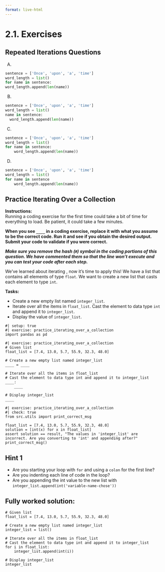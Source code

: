 ```yaml
---
format: live-html
---
```


<script src='../../src/quiz.js'></script>

# 2.1. Exercises

## Repeated Iterations Questions

<div id='mcq1'></div>
<script>
    generateQuiz(
        'mcq1',
        'Question 1',
        'The <b>DRY</b> principle aims to avoid what?',
        {
        'Multiple elements that are the same value': 'Sometimes we may need to have objects that contain the same values.',
        'Repeated code': '',
        'Object of type <code>None</code>': '<code>NoneType</code> can be very useful.  Why would we want to avoid them?',
        },
        'Repeated code',
    );
</script>


A.

```python
sentence = ['Once', 'upon', 'a', 'time']
word_length = list()
for name in sentence: 
word_length.append(len(name))
```


B.

```python
sentence = ['Once', 'upon', 'a', 'time']
word_length = list()
name in sentence: 
  word_length.append(len(name))
```


C.

```python
sentence = ['Once', 'upon', 'a', 'time']
word_length = list()
for name in sentence: 
    word_length.append(len(name))
```

D.

```python
sentence = ['Once', 'upon', 'a', 'time']
word_length = list()
for name in sentence
    word_length.append(len(name))
```

<div id='mcq2'></div>
<script>
    generateQuiz(
        'mcq2',
        'Question 2',
        'Which of the above code result in an output?',
        {
        'A': 'This code seems to be missing the loop body indentation',
        'B': 'This is missing the important keywork <code>for</code>!',
        'C': 'Great work.',
        'D': 'This is missing the colon in the first line of the loop.',
        },
        'C',
    );
</script>


## Practice Iterating Over a Collection

**Instructions:**    
Running a coding exercise for the first time could take a bit of time for everything to load.  Be patient, it could take a few minutes. 

**When you see `____` in a coding exercise, replace it with what you assume to be the correct code.  Run it and see if you obtain the desired output.  Submit your code to validate if you were correct.**

_**Make sure you remove the hash (`#`) symbol in the coding portions of this question.  We have commented them so that the line won't execute and you can test your code after each step.**_

We've learned about iterating , now it's time to apply this! 
We have a list that contains all elements of type `float`.  We want to create a new list that casts each element to type `int`. 

**Tasks:**

- Create a new empty list named `integer_list`.
- Iterate over all the items in `float_list`. Cast the element to data type `int` and append it to `integer_list`. 
- Display the value of `integer_list`.

```pyodide
#| setup: true
#| exercise: practice_iterating_over_a_collection
import pandas as pd
```

```pyodide
#| exercise: practice_iterating_over_a_collection
# Given list
float_list = [7.4, 13.0, 5.7, 55.9, 32.3, 48.0]

# Create a new empty list named integer_list
____ = ____

# Iterate over all the items in float_list
# Cast the element to data type int and append it to integer_list
____:
    ____

# Display integer_list
____
```

```pyodide
#| exercise: practice_iterating_over_a_collection
#| check: true
from src.utils import print_correct_msg

float_list = [7.4, 13.0, 5.7, 55.9, 32.3, 48.0]
solution = [int(x) for x in float_list]
assert solution == result, "The values in 'integer_list' are incorrect. Are you converting to 'int' and appending after?"
print_correct_msg()
```

:::: { .hint exercise="practice_iterating_over_a_collection"}
::: { .callout-note collapse="false"}

## Hint 1

- Are you starting your loop with `for` and using a `colon` for the first line?
- Are you indenting each line of code in the loop?
- Are you appending the int value to the new list with `integer_list.append(int('variable-name-chose'))`

:::
::::

:::: { .solution exercise="practice_iterating_over_a_collection" }
::: { .callout-tip collapse="false"}

## Fully worked solution:

```pyodide
# Given list
float_list = [7.4, 13.0, 5.7, 55.9, 32.3, 48.0]

# Create a new empty list named integer_list
integer_list = list()

# Iterate over all the items in float_list
# Cast the element to data type int and append it to integer_list
for i in float_list:
    integer_list.append(int(i))

# Display integer_list
integer_list
```

:::
::::